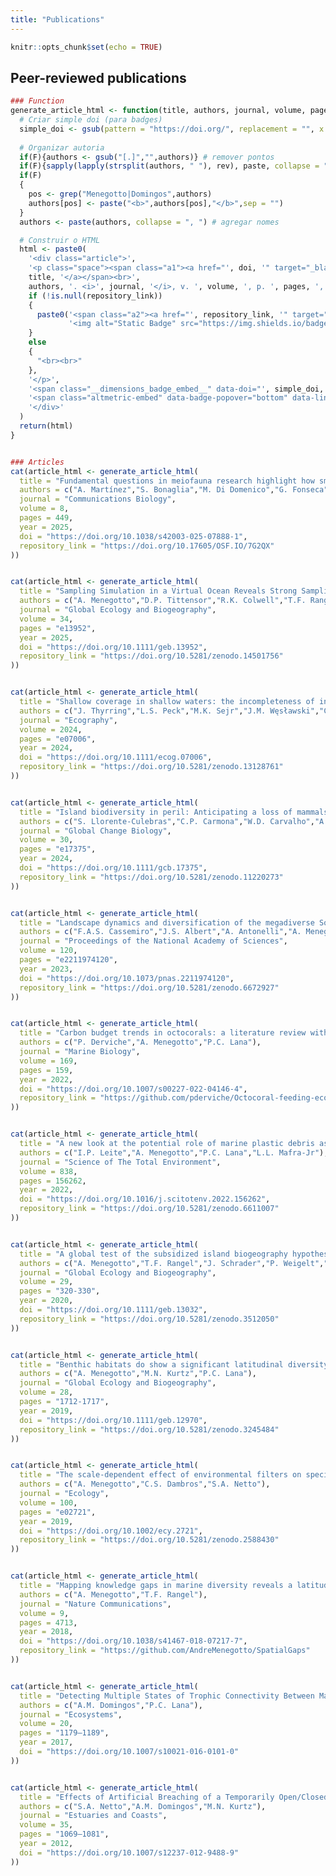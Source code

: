 ```yaml
---
title: "Publications"
---
```


```r
knitr::opts_chunk$set(echo = TRUE)


```


<!-- Comandos para estruturar a página -->

<style>
.article {
  display: grid;
  grid-row-gap: 0.4em;
  grid-column-gap: 2.5em;
  grid-template-columns: 1fr 4em 4em;
  margin-bottom: 1em;
  max-width: 100%;
}

.article > *:nth-child(1) {
  margin-right: 3em; /* Adiciona um espaçamento maior entre a primeira e a segunda coluna */
}

span.a1 {
  color: #003366;
    font-size: 20px;
}

span.a2 {
  color: #000066;
  line-height: 250%;
  vertical-align: bottom;
  opacity: 0.5;
}

.a2:hover {
  opacity: 1.0 !important;
}

a:link {
  border: none;
  text-decoration: none;
}

a:hover {
  color: grey;
  border-bottom: none !important;
}

p.space {
  line-height: 125%;
  font-size: 15px;
  text-align: justify;
}

</style>


<!-- Comando necessário para visualizar o badge do dimensions e altmetrics -->
<script async src="https://badge.dimensions.ai/badge.js" charset="utf-8"></script>

<script type='text/javascript' src='https://d1bxh8uas1mnw7.cloudfront.net/assets/embed.js'></script>


<!-- 
Este texto está comentado 
e não aparecerá no HTML gerado 
-->


<!--
## Preprints

```r

### Function
generate_article_html <- function(title, authors, journal, 
year, doi, repository_link = NULL) {
  # Criar simple doi (para badges)
  simple_doi <- gsub(pattern = "https://doi.org/", replacement = "", x = doi)
  
  # Organizar autoria
  if(F){authors <- gsub("[.]","",authors)} # remover pontos
  if(F){sapply(lapply(strsplit(authors, " "), rev), paste, collapse = " ")} # inverter ordem do sobrenome
  if(F)
  {
    pos <- grep("Menegotto|Domingos",authors)
    authors[pos] <- paste("<b>",authors[pos],"</b>",sep = "")
  }
  authors <- paste(authors, collapse = ", ") # agregar nomes

  # Construir o HTML
  html <- paste0(
    '<div class="article">',
    '<p class="space"><span class="a1"><a href="', doi, '" target="_blank">',
    title, '</a></span><br>',
    authors, '. <i>', journal, '</i>, ', year, '.<br>',
    if (!is.null(repository_link))
    {
      paste0('<span class="a2"><a href="', repository_link, '" target="_blank">',
             '<img alt="Static Badge" src="https://img.shields.io/badge/Open_Research-blue"></a></span>')
    }
    else
    {
      "<br><br>"
    },
    '</p>',
    '<span class="__dimensions_badge_embed__" data-doi="', simple_doi, '" data-style="small_circle"></span>',
    '<span class="altmetric-embed" data-badge-popover="bottom" data-link-target="_blank" data-badge-type="donut" data-doi="', simple_doi, '"></span>',
    '</div>'
  )
  return(html)
}


### Articles
cat(article_html <- generate_article_html(
  title = "Fundamental questions in meiofauna—how small but ubiquitous animals can help to better understand Nature",
  authors = c("A. Martínez","S. Bonaglia","M. Di Domenico","G. Fonseca","J. Ingels","K.M. Jörger","C. Laumer","F. Leasi","D. Zeppilli","E. Baldrighi","H. Bik","D. Cepeda","M. Curini-Galletti","A.D. Cutter","G. Santos","S. Fattorini","D. Frisch","S. Gollner","U. Jondelius","A. Kerbl","K.M. Kocot","N. Majdi","S. Mammola","J.M. Martín-Durán","A. Menegotto","P.A. Montagna","F.J.A. Nascimento","N. Puilandre","A. Rognant","N. Sánchez","I. Santos","A. Schmidt-Rhaesa","M. Schratzberger","F. Semprucci","M. Shimabukuro","P.J. Somerfield","T.H. Struck","M.V. Sørensen","A. Wallberg","K. Worsaae","H. Yamasaki","D. Fontaneto"),
  journal = "EcoEvoRxiv",
  year = 2023,
  doi = "https://doi.org/10.32942/X2WP43",
  repository_link = "https://osf.io/3jgf8/"
))
```
-->


## Peer-reviewed publications

```r

### Function
generate_article_html <- function(title, authors, journal, volume, pages, year, doi, repository_link = NULL) {
  # Criar simple doi (para badges)
  simple_doi <- gsub(pattern = "https://doi.org/", replacement = "", x = doi)
  
  # Organizar autoria
  if(F){authors <- gsub("[.]","",authors)} # remover pontos
  if(F){sapply(lapply(strsplit(authors, " "), rev), paste, collapse = " ")} # inverter ordem do sobrenome
  if(F)
  {
    pos <- grep("Menegotto|Domingos",authors)
    authors[pos] <- paste("<b>",authors[pos],"</b>",sep = "")
  }
  authors <- paste(authors, collapse = ", ") # agregar nomes

  # Construir o HTML
  html <- paste0(
    '<div class="article">',
    '<p class="space"><span class="a1"><a href="', doi, '" target="_blank">',
    title, '</a></span><br>',
    authors, '. <i>', journal, '</i>, v. ', volume, ', p. ', pages, ', ', year, '.<br>',
    if (!is.null(repository_link))
    {
      paste0('<span class="a2"><a href="', repository_link, '" target="_blank">',
             '<img alt="Static Badge" src="https://img.shields.io/badge/Open_Research-blue"></a></span>')
    }
    else
    {
      "<br><br>"
    },
    '</p>',
    '<span class="__dimensions_badge_embed__" data-doi="', simple_doi, '" data-style="small_circle"></span>',
    '<span class="altmetric-embed" data-badge-popover="bottom" data-link-target="_blank" data-badge-type="donut" data-doi="', simple_doi, '"></span>',
    '</div>'
  )
  return(html)
}


### Articles
cat(article_html <- generate_article_html(
  title = "Fundamental questions in meiofauna research highlight how small but ubiquitous animals can improve our understanding of Nature",
  authors = c("A. Martínez","S. Bonaglia","M. Di Domenico","G. Fonseca","J. Ingels","K.M. Jörger","C. Laumer","F. Leasi","D. Zeppilli","E. Baldrighi","H. Bik","D. Cepeda","M. Curini-Galletti","A.D. Cutter","G. Santos","S. Fattorini","D. Frisch","S. Gollner","U. Jondelius","A. Kerbl","K.M. Kocot","N. Majdi","S. Mammola","J.M. Martín-Durán","A. Menegotto","P.A. Montagna","F.J.A. Nascimento","N. Puillandre","A. Rognant","N. Sánchez","I.R. Santos","A. Schmidt-Rhaesa","M. Schratzberger","F. Semprucci","M. Shimabukuro","P.J. Somerfield","T.H. Struck","M.V. Sørensen","A. Wallberg","K. Worsaae","H. Yamasaki","D. Fontaneto"),
  journal = "Communications Biology",
  volume = 8,
  pages = 449,
  year = 2025,
  doi = "https://doi.org/10.1038/s42003-025-07888-1",
  repository_link = "https://doi.org/10.17605/OSF.IO/7G2QX"
))


cat(article_html <- generate_article_html(
  title = "Sampling Simulation in a Virtual Ocean Reveals Strong Sampling Effect in Marine Diversity Patterns",
  authors = c("A. Menegotto","D.P. Tittensor","R.K. Colwell","T.F. Rangel"),
  journal = "Global Ecology and Biogeography",
  volume = 34,
  pages = "e13952",
  year = 2025,
  doi = "https://doi.org/10.1111/geb.13952",
  repository_link = "https://doi.org/10.5281/zenodo.14501756"
))


cat(article_html <- generate_article_html(
  title = "Shallow coverage in shallow waters: the incompleteness of intertidal species inventories in biodiversity database records",
  authors = c("J. Thyrring","L.S. Peck","M.K. Sejr","J.M. Węsławski","C.D.G. Harley","A. Menegotto"),
  journal = "Ecography",
  volume = 2024,
  pages = "e07006",
  year = 2024,
  doi = "https://doi.org/10.1111/ecog.07006",
  repository_link = "https://doi.org/10.5281/zenodo.13128761"
))


cat(article_html <- generate_article_html(
  title = "Island biodiversity in peril: Anticipating a loss of mammals' functional diversity with future species extinctions",
  authors = c("S. Llorente-Culebras","C.P. Carmona","W.D. Carvalho","A. Menegotto","R. Molina-Venegas","R.J. Ladle","A.M.C. Santos"),
  journal = "Global Change Biology",
  volume = 30,
  pages = "e17375",
  year = 2024,
  doi = "https://doi.org/10.1111/gcb.17375",
  repository_link = "https://doi.org/10.5281/zenodo.11220273"
))


cat(article_html <- generate_article_html(
  title = "Landscape dynamics and diversification of the megadiverse South American freshwater fish fauna",
  authors = c("F.A.S. Cassemiro","J.S. Albert","A. Antonelli","A. Menegotto","R.O. Wüest","F. Cerezer","M.T.P. Coelho","R.E. Reis","M. Tan","V. Tagliacollo","D. Bailly","V.F.B. Silva","A. Frota","W.J. Graça","R. Ré","T. Ramos","A.G. Oliveira","M.S. Dias","R.K. Colwell","T.F. Rangel","C.H. Graham"),
  journal = "Proceedings of the National Academy of Sciences",
  volume = 120,
  pages = "e2211974120",
  year = 2023,
  doi = "https://doi.org/10.1073/pnas.2211974120",
  repository_link = "https://doi.org/10.5281/zenodo.6672927"
))


cat(article_html <- generate_article_html(
  title = "Carbon budget trends in octocorals: a literature review with data reassessment and a conceptual framework to understand their resilience to environmental changes",
  authors = c("P. Derviche","A. Menegotto","P.C. Lana"),
  journal = "Marine Biology",
  volume = 169,
  pages = 159,
  year = 2022,
  doi = "https://doi.org/10.1007/s00227-022-04146-4",
  repository_link = "https://github.com/pderviche/Octocoral-feeding-ecology"
))


cat(article_html <- generate_article_html(
  title = "A new look at the potential role of marine plastic debris as a global vector of toxic benthic algae",
  authors = c("I.P. Leite","A. Menegotto","P.C. Lana","L.L. Mafra-Jr"),
  journal = "Science of The Total Environment",
  volume = 838,
  pages = 156262,
  year = 2022,
  doi = "https://doi.org/10.1016/j.scitotenv.2022.156262",
  repository_link = "https://doi.org/10.5281/zenodo.6611007"
))


cat(article_html <- generate_article_html(
  title = "A global test of the subsidized island biogeography hypothesis",
  authors = c("A. Menegotto","T.F. Rangel","J. Schrader","P. Weigelt","H. Kreft"),
  journal = "Global Ecology and Biogeography",
  volume = 29,
  pages = "320-330",
  year = 2020,
  doi = "https://doi.org/10.1111/geb.13032",
  repository_link = "https://doi.org/10.5281/zenodo.3512050"
))


cat(article_html <- generate_article_html(
  title = "Benthic habitats do show a significant latitudinal diversity gradient: A comment on Kinlock et al. (2018)",
  authors = c("A. Menegotto","M.N. Kurtz","P.C. Lana"),
  journal = "Global Ecology and Biogeography",
  volume = 28,
  pages = "1712-1717",
  year = 2019,
  doi = "https://doi.org/10.1111/geb.12970",
  repository_link = "https://doi.org/10.5281/zenodo.3245484"
))


cat(article_html <- generate_article_html(
  title = "The scale‐dependent effect of environmental filters on species turnover and nestedness in an estuarine benthic community",
  authors = c("A. Menegotto","C.S. Dambros","S.A. Netto"),
  journal = "Ecology",
  volume = 100,
  pages = "e02721",
  year = 2019,
  doi = "https://doi.org/10.1002/ecy.2721",
  repository_link = "https://doi.org/10.5281/zenodo.2588430"
))


cat(article_html <- generate_article_html(
  title = "Mapping knowledge gaps in marine diversity reveals a latitudinal gradient of missing species richness",
  authors = c("A. Menegotto","T.F. Rangel"),
  journal = "Nature Communications",
  volume = 9,
  pages = 4713,
  year = 2018,
  doi = "https://doi.org/10.1038/s41467-018-07217-7",
  repository_link = "https://github.com/AndreMenegotto/SpatialGaps"
))


cat(article_html <- generate_article_html(
  title = "Detecting Multiple States of Trophic Connectivity Between Mangroves and Salt Marshes",
  authors = c("A.M. Domingos","P.C. Lana"),
  journal = "Ecosystems",
  volume = 20,
  pages = "1179–1189",
  year = 2017,
  doi = "https://doi.org/10.1007/s10021-016-0101-0"
))


cat(article_html <- generate_article_html(
  title = "Effects of Artificial Breaching of a Temporarily Open/Closed Estuary on Benthic Macroinvertebrates (Camacho Lagoon, Southern Brazil)",
  authors = c("S.A. Netto","A.M. Domingos","M.N. Kurtz"),
  journal = "Estuaries and Coasts",
  volume = 35,
  pages = "1069–1081",
  year = 2012,
  doi = "https://doi.org/10.1007/s12237-012-9488-9"
))

```

<p>

<!-- Fim -->